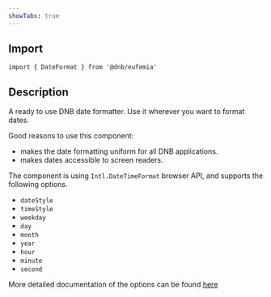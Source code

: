 ```yaml
---
showTabs: true
---
```



## Import

```tsx
import { DateFormat } from '@dnb/eufemia'
```

## Description

A ready to use DNB date formatter. Use it wherever you want to format dates.

Good reasons to use this component:

- makes the date formatting uniform for all DNB applications.
- makes dates accessible to screen readers.

The component is using `Intl.DateTimeFormat` browser API, and supports the following options.

- `dateStyle`
- `timeStyle`
- `weekday`
- `day`
- `month`
- `year`
- `hour`
- `minute`
- `second`

More detailed documentation of the options can be found [here](https://developer.mozilla.org/en-US/docs/Web/JavaScript/Reference/Global_Objects/Intl/DateTimeFormat/DateTimeFormat#date-time_component_options)
